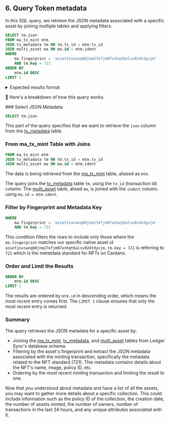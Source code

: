 
## 6. Query Token metadata

In this SQL query, we retrieve the JSON metadata associated with a specific asset by joining multiple tables and applying filters.

```sql
SELECT tm.json
FROM ma_tx_mint mtm
JOIN tx_metadata tm ON tm.tx_id = mtm.tx_id
JOIN multi_asset ma ON ma.id = mtm.ident
WHERE
    ma.fingerprint = 'asset1nvcwnq60jnm27efjm87xnhqt6alsv024tdyxjm'
    AND tm.key = 721
ORDER BY
    mtm.id DESC
LIMIT 1
```

<details>
<summary>
Expected results format
</summary>

```json
{
   "698a6ea0ca99f315034072af31eaac6ec11fe8558d3f48e9775aab9d":{
      "tDRIP":{
         "image":"ipfs://QmfUKSqkaJ8WNuvPzuYsTVZ8aDht3GGKKuzxrhi6S2orNw",
         "name":"tDRIP",
         "mediaType":"image/png",
         "attributes":{
            "publisher":[
               "zeronin ❤️ Memecoin (@Contactdrip) on X ",
               "https://dripdropz.io"
            ]
         }
      }
   }
```

</details>

🔎 Here's a breakdown of how this query works:

<Steps>
### Select JSON Metadata:

```sql
SELECT tm.json
```

This part of the query specifies that we want to retrieve the `json` column from the [tx_metadata](/../../schema.md#tx_metadata) table.

### From ma_tx_mint Table with Joins

```sql
FROM ma_tx_mint mtm
JOIN tx_metadata tm ON tm.tx_id = mtm.tx_id
JOIN multi_asset ma ON ma.id = mtm.ident
```

The data is being retrieved from the [ma_tx_mint](/../../schema.md#ma_tx_mint) table, aliased as `mtm`.

The query joins the [tx_metadata](/../../schema.md#tx_metadata) table `tm`, using the `tx_id` (transaction id) column. The [multi_asset](/../../schema.md#multi_asset) table, alised `ma`, is joined with the `indent` column. using `ma.id = mtm.ident`.

### Filter by Fingerprint and Metadata Key

```sql
WHERE
    ma.fingerprint = 'asset1nvcwnq60jnm27efjm87xnhqt6alsv024tdyxjm'
    AND tm.key = 721
```

This condition filters the rows to include only those where the `ma.fingerprint` matches our specific native asset id `asset1nvcwnq60jnm27efjm87xnhqt6alsv024tdyxjm`. `tm.key = 721` is referring to `721` which is the metatdata standard for NFTs on Cardano. 

### Order and Limit the Results

```sql
ORDER BY
    mtm.id DESC
LIMIT 1
```

The results are ordered by `mtm.id` in descending order, which means the most recent entry comes first. The `LIMIT 1` clause ensures that only the most recent entry is returned.

### Summary 
The query retrieves the JSON metadata for a specific asset by:

- Joining the [ma_tx_mint](/../../schema.md#ma_tx_mint), [tx_metadata](/../../schema.md#tx_metadata), and [multi_asset](/../../schema.md#multi_asset) tables from Ledger Sync's database schema.
- Filtering by the asset's fingerprint and extract the JSON metadata associated with the minting transaction, specifically the metadata related to the NFT standard (721). This metadata contains details about the NFT's name, image, policy ID, etc.
- Ordering by the most recent minting transaction and limiting the result to one.

</Steps>

Now that you understood about metadata and have a list of all the assets, you may want to gather more details about a specific collection. This could include information such as the policy ID of the collection, the creation date, the number of assets minted, the number of owners, number of transactions in the last 24 hours, and any unique attributes associated with it.
